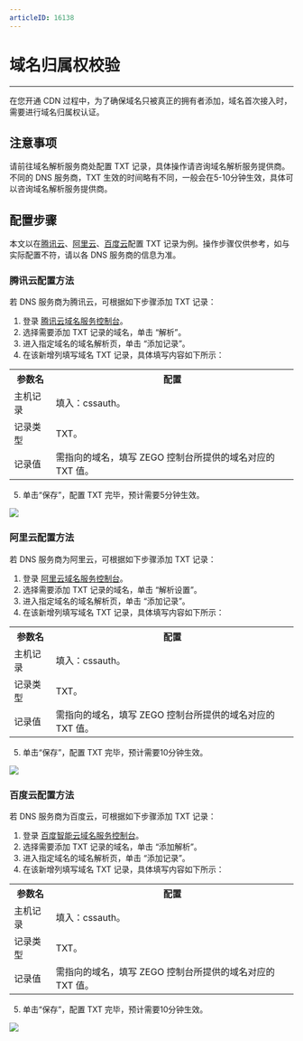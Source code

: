 ```yaml
---
articleID: 16138
---
```

# 域名归属权校验

- - -

在您开通 CDN 过程中，为了确保域名只被真正的拥有者添加，域名首次接入时，需要进行域名归属权认证。

## 注意事项
请前往域名解析服务商处配置 TXT 记录，具体操作请咨询域名解析服务提供商。
不同的 DNS 服务商，TXT 生效的时间略有不同，一般会在5-10分钟生效，具体可以咨询域名解析服务提供商。

## 配置步骤
本文以在[腾讯云](/console/domain-ownership-verification#腾讯云配置方法)、[阿里云](/console/domain-ownership-verification#阿里云配置方法)、[百度云](/console/domain-ownership-verification#百度云配置方法)配置 TXT 记录为例。操作步骤仅供参考，如与实际配置不符，请以各 DNS 服务商的信息为准。

### 腾讯云配置方法
若 DNS 服务商为腾讯云，可根据如下步骤添加 TXT 记录：
1. 登录 [腾讯云域名服务控制台](https://console.cloud.tencent.com/cns)。
2. 选择需要添加 TXT 记录的域名，单击 “解析”。
3. 进入指定域名的域名解析页，单击 “添加记录”。
4. 在该新增列填写域名 TXT 记录，具体填写内容如下所示：
<table>

<tbody><tr>
<th>参数名</th>
<th>配置</th>
</tr>
<tr>
<td>主机记录</td>
<td>填入：cssauth。</td>
</tr>
<tr>
<td>记录类型</td>
<td>TXT。</td>
</tr>
<tr>
<td>记录值</td>
<td>需指向的域名，填写 ZEGO 控制台所提供的域名对应的 TXT 值。</td>
</tr>
</tbody></table>

5. 单击“保存”，配置 TXT 完毕，预计需要5分钟生效。
<Frame width="512" height="auto" caption=""><img src="https://doc-media.zego.im/sdk-doc/Pics/Consle/Tencent_Domain_Deployment.png" /></Frame>

### 阿里云配置方法
若 DNS 服务商为阿里云，可根据如下步骤添加 TXT 记录：
1. 登录 [阿里云域名服务控制台](https://dns.console.aliyun.com)。
2. 选择需要添加 TXT 记录的域名，单击 “解析设置”。
3. 进入指定域名的域名解析页，单击 “添加记录”。
4. 在该新增列填写域名 TXT 记录，具体填写内容如下所示：
<table>

<tbody><tr>
<th>参数名</th>
<th>配置</th>
</tr>
<tr>
<td>主机记录</td>
<td>填入：cssauth。</td>
</tr>
<tr>
<td>记录类型</td>
<td>TXT。</td>
</tr>
<tr>
<td>记录值</td>
<td>需指向的域名，填写 ZEGO 控制台所提供的域名对应的 TXT 值。</td>
</tr>
</tbody></table>

5. 单击“保存”，配置 TXT 完毕，预计需要10分钟生效。
<Frame width="512" height="auto" caption=""><img src="https://doc-media.zego.im/sdk-doc/Pics/Consle/Aliyun_Domain_Name_Deployment.png" /></Frame>

### 百度云配置方法
若 DNS 服务商为百度云，可根据如下步骤添加 TXT 记录：
1. 登录 [百度智能云域名服务控制台](https://console.bce.baidu.com/dns/#/dns/manage/list)。
2. 选择需要添加 TXT 记录的域名，单击 “添加解析”。
3. 进入指定域名的域名解析页，单击 “添加记录”。
4. 在该新增列填写域名 TXT 记录，具体填写内容如下所示：
<table>

<tbody><tr>
<th>参数名</th>
<th>配置</th>
</tr>
<tr>
<td>主机记录</td>
<td>填入：cssauth。</td>
</tr>
<tr>
<td>记录类型</td>
<td>TXT。</td>
</tr>
<tr>
<td>记录值</td>
<td>需指向的域名，填写 ZEGO 控制台所提供的域名对应的 TXT 值。</td>
</tr>
</tbody></table>

5. 单击“保存”，配置 TXT 完毕，预计需要10分钟生效。
<Frame width="512" height="auto" caption=""><img src="https://doc-media.zego.im/sdk-doc/Pics/Consle/Baidu_Domain_Name_Deployment.png" /></Frame>
